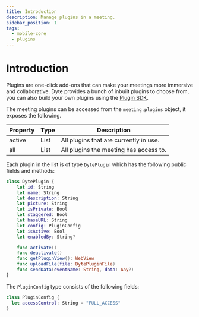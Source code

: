 ```yaml
---
title: Introduction
description: Manage plugins in a meeting.
sidebar_position: 1
tags:
  - mobile-core
  - plugins
---
```


# Introduction

Plugins are one-click add-ons that can make your meetings more immersive and collaborative. Dyte provides a bunch of inbuilt plugins to choose from, you can also build your own plugins using the [Plugin SDK](../../plugin-sdk/).

The meeting plugins can be accessed from the `meeting.plugins` object, it exposes the following.

| Property | Type | Description                            |
| -------- | ---- | -------------------------------------- |
| active   | List | All plugins that are currently in use. |
| all      | List | All plugins the meeting has access to. |

Each plugin in the list is of type `DytePlugin` which has the following public fields and methods:

```swift
class DytePlugin {
    let id: String
    let name: String
    let description: String
    let picture: String
    let isPrivate: Bool
    let staggered: Bool
    let baseURL: String
    let config: PluginConfig
    let isActive: Bool
    let enabledBy: String?

    func activate()
    func deactivate()
    func getPluginView(): WebView
    func uploadFile(file: DytePluginFile)
    func sendData(eventName: String, data: Any?)
}
```

The `PluginConfig` type consists of the following fields:

```swift
class PluginConfig {
  let accessControl: String = "FULL_ACCESS"
}
```

<head>
  <title>Mobile Core Introduction</title>
</head>
